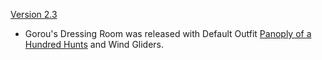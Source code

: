 {{Change History/Header}}
[[Version 2.3]]
* Gorou's Dressing Room was released with Default Outfit [[Panoply of a Hundred Hunts]] and Wind Gliders.